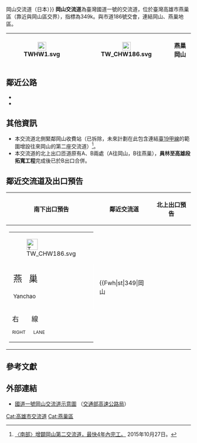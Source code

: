 {{About|臺灣國道一號岡山交流道|[[日本|日本]][[山陽自動車道|山陽自動車道]]同名之交流道|岡山交流道 (岡山縣){{!}}岡山交流道（日本）}}
{{Infobox Taiwan Highway IC
| name = 岡山交流道
| name_en = '''Gangshan''' Interchange
| rd_type = NH
| rd_number = 1
| exit = 349
| exit_name = 岡山
| location = [[臺灣|臺灣]][[高雄市|高雄市]][[燕巢區|燕巢區]]（近[[岡山區|岡山區]]）
| connect = {{Jct|country=TWN|CH|186}}（[[介壽路_(岡山區)|介壽路]]）
| goto = 岡山區、燕巢區
| class = 鑽石型
| time = 1977年7月1日
}}
'''岡山交流道'''為臺灣國道一號的交流道，位於臺灣高雄市燕巢區（靠近與岡山區交界），指標為349k。與市道186號交會，連結岡山、燕巢地區。
{|class="wikitable" style="text-align:center"
! [[File:TWHW1.svg|23px]]
| {{Taiwan Highway IC|349|岡山}}  
| [[File:TW_CHW186.svg|23px]]
| '''燕巢　岡山'''
|}

== 鄰近公路 ==
* {{Jct|country=TWN|CH|186}}
* {{Jct|country=TWN|TRKH|32}}

== 其他資訊 ==
* 本交流道北側緊鄰岡山收費站（已拆除，未來計劃在此包含連結[[臺19線#甲線|臺19甲線]]的範圍增設往來岡山的第二座交流道）<ref>[http://news.ltn.com.tw/news/local/paper/927245 〈南部〉增闢岡山第二交流道，最快4年內完工。] {{Wayback|url=http://news.ltn.com.tw/news/local/paper/927245 |date=20151027233452 }}2015年10月27日。</ref>。
* 本交流道的北上出口匝道原有A、B兩處（A往岡山，B往燕巢），'''員林至高雄段拓寬工程'''完成後已於B出口合併。

== 鄰近交流道及出口預告 ==
{| class="toccolours" border="1" cellpadding="4" style="margin:0 auto; border-collapse:collapse; text-align:center; white-space:nowrap"
|-
! 南下出口預告 !! 鄰近交流道 !! 北上出口預告
|-
| style="text-align:right; font-size:15px" | {{Taiwan Highway IC|349|岡山}}
{|style="width:190px; background-color:#007F00; text-align:center; color:#FFF; font-weight:bold"
| colspan="2" | <div style="margin-top:6px; margin-bottom:3px">[[File:TW_CHW186.svg|30px]]</div>
|-
| style="width:90px; border-right:2px solid #FFF; line-height:24px; font-size:24px; word-spacing:12px" | 燕 巢<div style="font-size:15px">Yanchao</div>
| style="width:90px; line-height:24px; font-size:24px; word-spacing:12px" | 岡 山<div style="font-size:15px">Gangshan</div>
|-
| colspan="2" style="line-height:18px; font-size:18px; word-spacing:30px" | 右 線<div style="font-size:12px; word-spacing:18px">RIGHT LANE</div>
|}
|
{{Start expwy box|[[中華民國國道|中華民國國道]]}}
{{S-expwy IC|[[高科交流道|高科交流道]]|往　[[路竹交流道|路竹交流道]]}}
{{S-line|{{Jct|country=TWN|NH|1}}|349k|#007A36}}
{{S-expwy IC|[[楠梓交流道|楠梓交流道]]|往　[[鼎金系統交流道|鼎金系統交流道]]}}
{{Illus}}
{{Fwu|st|[[路竹區|路竹]]}}
{{Fwi|Full|342|高科}}
{{Fwh|st}}
{{Fwm|TWHW1}}
{{Fwh|st|349|岡山||||}}
{{Fwb|[[岡山區|岡山]]|gh||TW CHW186|Full|TW CHW186||gh|[[燕巢區|燕巢]]}}
{{Fwh|st}}
{{Fwm|TWHW1}}
{{Fwh|st}}
{{Fwi|Full|356|楠梓}}
{{Fwd|st|[[高雄市區|高雄市區]]}}
{{Fwed}}
| style="text-align:right; font-size:15px" | {{Taiwan Highway IC|349|岡山}}
{|style="width:190px; background-color:#007F00; text-align:center; color:#FFF; font-weight:bold"
| colspan="2" | <div style="margin-top:6px; margin-bottom:3px">[[File:TW_CHW186.svg|30px]]</div>
|-
| style="width:90px; border-right:2px solid #FFF; line-height:24px; font-size:24px; word-spacing:12px" | 岡 山<div style="font-size:15px">Gangshan</div>
| style="width:90px; line-height:24px; font-size:24px; word-spacing:12px" | 燕 巢<div style="font-size:15px">Yanchao</div>
|-
| colspan="2" style="line-height:18px; font-size:18px; word-spacing:30px" | 右 線<div style="font-size:12px; word-spacing:18px">RIGHT LANE</div>
|}
|}

== 參考文獻 ==
{{Reflist}}

== 外部連結 ==
* [https://www.freeway.gov.tw/UserFiles/File/Traffic/7-1-2/%E4%BA%A4%E6%B5%81%E9%81%93%E7%A4%BA%E6%84%8F%E5%9C%96_102.10/01-349%E5%B2%A1%E5%B1%B1.jpg 國道一號岡山交流道示意圖] {{Wayback|url=https://www.freeway.gov.tw/UserFiles/File/Traffic/7-1-2/%E4%BA%A4%E6%B5%81%E9%81%93%E7%A4%BA%E6%84%8F%E5%9C%96_102.10/01-349%E5%B2%A1%E5%B1%B1.jpg |date=20160317070122 }}（[[交通部高速公路局|交通部高速公路局]]）

{{中華民國國道1號}}

[[Cat:高雄市交流道|Cat:高雄市交流道]]
[[Cat:燕巢區|Cat:燕巢區]]